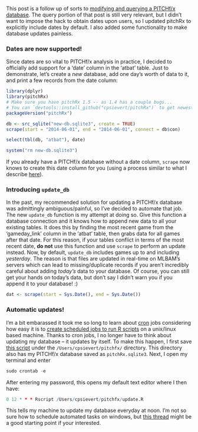 This post is a follow up of sorts to [modifying and querying a PITCHf/x database](http://baseballwithr.wordpress.com/2014/04/13/modifying-and-querying-a-pitchfx-database-with-dplyr/). The query portion of that post is still very relevant, but I didn't want to impose the hack to obtain dates upon users, so I updated pitchRx to explicitly include dates by default. I also added some functionality to make database updates painless.

### Dates are now supported!

Since dates are so vital to PITCHf/x analysis in practice, I decided to officially add support for a 'date' column in the 'atbat' table. Just to demonstrate, let's create a *new* database, add one day's worth of data to it, and print a few records from the date column:

```r
library(dplyr)
library(pitchRx) 
# Make sure you have pitchRx 1.5 -- as 1.4 has a couple bugs...
# You can `devtools::install_github("cpsievert/pitchRx")` to get newest version
packageVersion("pitchRx") 
```

```r
db <- src_sqlite("new-db.sqlite3", create = TRUE)
scrape(start = "2014-06-01", end = "2014-06-01", connect = db$con)
```

```r
select(tbl(db, "atbat"), date)
```

```r
system("rm new-db.sqlite3")
```

If you already have a PITCHf/x database without a date column, `scrape` now knows to create this date column for you (using a process similar to what I describe [here](http://baseballwithr.wordpress.com/2014/04/13/modifying-and-querying-a-pitchfx-database-with-dplyr/)).

### Introducing `update_db`

In the past, my recommended solution for updating a PITCHf/x database was admittingly ambiguous/painful, so I've decided to automate that job. The new `update_db` function is my attempt at doing so. Give this function a database connection and it knows how to append new data to all your existing tables. It does this by finding the most recent game from the 'gameday_link' column in the 'atbat' table, then grabs data for all games after that date. For this reason, if your tables conflict in terms of the most recent date, **do not** use this function and use `scrape` to perform an update instead. Now, by default, `update_db` includes games up to and including *yesterday*. The reason is that files are updated in real-time on MLBAM's servers which can lead to missing/duplicate records if you aren't incredibly careful about adding *today's* data to your database. Of course, you can still get your hands on today's data, but don't say I didn't warn you if you append it to your database! :)

```r
dat <- scrape(start = Sys.Date(), end = Sys.Date())
```

### Automatic updates!

I'm a bit embarassed it took me so long to learn about [cron](http://en.wikipedia.org/wiki/Cron) jobs considering how easy it is to [create scheduled jobs to run R scripts](http://tgmstat.wordpress.com/2013/09/11/schedule-rscript-with-cron/) on a unix/linux based machine. Thanks to cron jobs, I no longer have to think about updating my database -- it updates by itself. To make this happen, I first save [this script](https://gist.github.com/cpsievert/fef5e5c77dc541aafaec) under the `/Users/cpsievert/pitchfx/` directory. This directory also has my PITCHf/x database saved as `pitchRx.sqlite3`. Next, I open my terminal and enter

```r
sudo crontab -e
```

After entering my password, this opens my default text editor where I then have:

```r
0 12 * * * Rscript /Users/cpsievert/pitchfx/update.R
```

This tells my machine to update my database everyday at noon. I'm not so sure how to schedule automated tasks on windows, but [this thread](http://stackoverflow.com/questions/132971/what-is-the-windows-version-of-cron) might be a good starting point if your interested.
